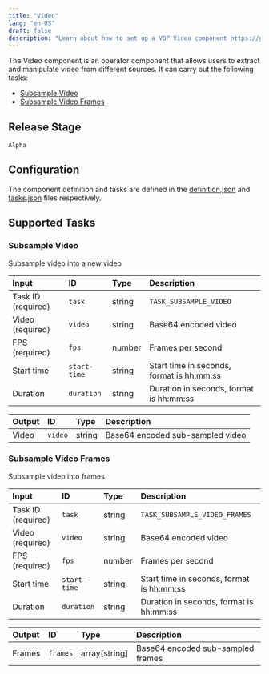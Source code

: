```yaml
---
title: "Video"
lang: "en-US"
draft: false
description: "Learn about how to set up a VDP Video component https://github.com/instill-ai/instill-core"
---
```


The Video component is an operator component that allows users to extract and manipulate video from different sources.
It can carry out the following tasks:
- [Subsample Video](#subsample-video)
- [Subsample Video Frames](#subsample-video-frames)

## Release Stage

`Alpha`

## Configuration

The component definition and tasks are defined in the [definition.json](https://github.com/instill-ai/component/blob/main/operator/video/v0/config/definition.json) and [tasks.json](https://github.com/instill-ai/component/blob/main/operator/video/v0/config/tasks.json) files respectively.



## Supported Tasks

### Subsample Video

Subsample video into a new video

<div class="markdown-col-no-wrap" data-col-1 data-col-2>

| Input | ID | Type | Description |
| :--- | :--- | :--- | :--- |
| Task ID (required) | `task` | string | `TASK_SUBSAMPLE_VIDEO` |
| Video (required) | `video` | string | Base64 encoded video |
| FPS (required) | `fps` | number | Frames per second |
| Start time | `start-time` | string | Start time in seconds, format is hh:mm:ss |
| Duration | `duration` | string | Duration in seconds, format is hh:mm:ss |
</div>






<div class="markdown-col-no-wrap" data-col-1 data-col-2>

| Output | ID | Type | Description |
| :--- | :--- | :--- | :--- |
| Video | `video` | string | Base64 encoded sub-sampled video |
</div>

### Subsample Video Frames

Subsample video into frames

<div class="markdown-col-no-wrap" data-col-1 data-col-2>

| Input | ID | Type | Description |
| :--- | :--- | :--- | :--- |
| Task ID (required) | `task` | string | `TASK_SUBSAMPLE_VIDEO_FRAMES` |
| Video (required) | `video` | string | Base64 encoded video |
| FPS (required) | `fps` | number | Frames per second |
| Start time | `start-time` | string | Start time in seconds, format is hh:mm:ss |
| Duration | `duration` | string | Duration in seconds, format is hh:mm:ss |
</div>






<div class="markdown-col-no-wrap" data-col-1 data-col-2>

| Output | ID | Type | Description |
| :--- | :--- | :--- | :--- |
| Frames | `frames` | array[string] | Base64 encoded sub-sampled frames |
</div>
